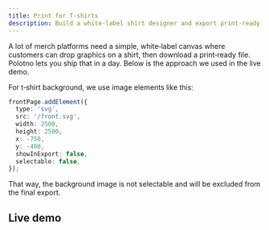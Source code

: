 ```yaml
---
title: Print for T‑shirts
description: Build a white‑label shirt designer and export print‑ready files
---
```


A lot of merch platforms need a simple, white‑label canvas where customers can drop graphics on a shirt, then download a print‑ready file. Polotno lets you ship that in a day. Below is the approach we used in the live demo.

For t‑shirt background, we use image elements like this:

```ts
frontPage.addElement({
  type: 'svg',
  src: '/front.svg',
  width: 2500,
  height: 2500,
  x: -750,
  y: -400,
  showInExport: false,
  selectable: false,
});
```

That way, the background image is not selectable and will be excluded from the final export.

## Live demo

<Sandbox github="polotno-project/polotno-docs/tree/main/examples/polotno-t-shirt" />


